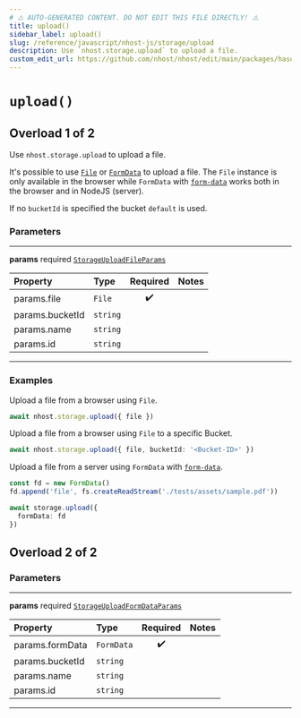 ```yaml
---
# ⚠️ AUTO-GENERATED CONTENT. DO NOT EDIT THIS FILE DIRECTLY! ⚠️
title: upload()
sidebar_label: upload()
slug: /reference/javascript/nhost-js/storage/upload
description: Use `nhost.storage.upload` to upload a file.
custom_edit_url: https://github.com/nhost/nhost/edit/main/packages/hasura-storage-js/src/hasura-storage-client.ts#L76
---
```


# `upload()`

## Overload 1 of 2

Use `nhost.storage.upload` to upload a file.

It's possible to use [`File`](https://developer.mozilla.org/en-US/docs/Web/API/File) or [`FormData`](https://developer.mozilla.org/en-US/docs/Web/API/FormData) to upload a file. The `File` instance is only available in the browser while `FormData` with [`form-data`](https://www.npmjs.com/package/form-data) works both in the browser and in NodeJS (server).

If no `bucketId` is specified the bucket `default` is used.

### Parameters

---

**<span className="parameter-name">params</span>** <span className="optional-status">required</span> [`StorageUploadFileParams`](/reference/docgen/javascript/nhost-js/types/storage-upload-file-params)

| Property                                                                                    | Type                | Required | Notes |
| :------------------------------------------------------------------------------------------ | :------------------ | :------: | :---- |
| <span className="parameter-name"><span className="light-grey">params.</span>file</span>     | <code>File</code>   |    ✔️    |       |
| <span className="parameter-name"><span className="light-grey">params.</span>bucketId</span> | <code>string</code> |          |       |
| <span className="parameter-name"><span className="light-grey">params.</span>name</span>     | <code>string</code> |          |       |
| <span className="parameter-name"><span className="light-grey">params.</span>id</span>       | <code>string</code> |          |       |

---

### Examples

Upload a file from a browser using `File`.

```ts
await nhost.storage.upload({ file })
```

Upload a file from a browser using `File` to a specific Bucket.

```ts
await nhost.storage.upload({ file, bucketId: '<Bucket-ID>' })
```

Upload a file from a server using `FormData` with [`form-data`](https://www.npmjs.com/package/form-data).

```ts
const fd = new FormData()
fd.append('file', fs.createReadStream('./tests/assets/sample.pdf'))

await storage.upload({
  formData: fd
})
```

## Overload 2 of 2

### Parameters

---

**<span className="parameter-name">params</span>** <span className="optional-status">required</span> [`StorageUploadFormDataParams`](/reference/docgen/javascript/nhost-js/types/storage-upload-form-data-params)

| Property                                                                                    | Type                  | Required | Notes |
| :------------------------------------------------------------------------------------------ | :-------------------- | :------: | :---- |
| <span className="parameter-name"><span className="light-grey">params.</span>formData</span> | <code>FormData</code> |    ✔️    |       |
| <span className="parameter-name"><span className="light-grey">params.</span>bucketId</span> | <code>string</code>   |          |       |
| <span className="parameter-name"><span className="light-grey">params.</span>name</span>     | <code>string</code>   |          |       |
| <span className="parameter-name"><span className="light-grey">params.</span>id</span>       | <code>string</code>   |          |       |

---
